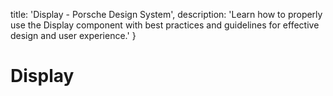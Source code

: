 
  title: 'Display - Porsche Design System',
  description: 'Learn how to properly use the Display component with best practices and guidelines for effective design and user experience.'
}

# Display <ComponentStatus tagName="p-display"></ComponentStatus>

<TableOfContents headings={[]} />
